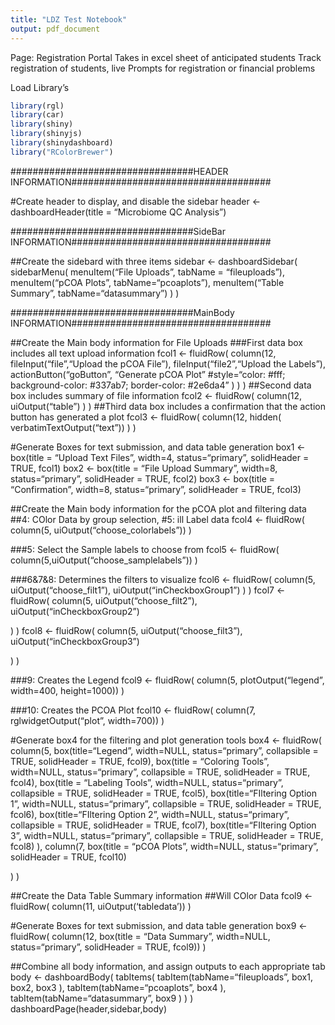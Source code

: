 ```yaml
---
title: "LDZ Test Notebook"
output: pdf_document
---
```


Page: Registration Portal
  Takes in excel sheet of anticipated students
	Track registration of students, live
	  Prompts for registration or financial problems
			
			


Load Library's
```r
library(rgl)
library(car)
library(shiny)
library(shinyjs)
library(shinydashboard)
library("RColorBrewer")
```



#######################################################################################
#################################HEADER INFORMATION####################################

#Create header to display, and disable the sidebar
header <- dashboardHeader(title = "Microbiome QC Analysis")


#######################################################################################
#################################SideBar INFORMATION####################################

##Create the sidebard with three items
sidebar <- dashboardSidebar(
 sidebarMenu(
  menuItem("File Uploads", tabName = "fileuploads"),
  menuItem("pCOA Plots", tabName="pcoaplots"),
  menuItem("Table Summary", tabName="datasummary")
  )
 )

#######################################################################################
#################################MainBody INFORMATION####################################

##Create the Main body information for File Uploads
###First data box includes all text upload information
fcol1 <- fluidRow(
  column(12,
         fileInput("file","Upload the pCOA File"),
         fileInput("file2","Upload the Labels"),
         actionButton("goButton", "Generate pCOA Plot" 
                      #style="color: #fff; background-color: #337ab7; border-color: #2e6da4"
                      )
         )
  )
##Second data box includes summary of file information
fcol2 <- fluidRow(
 column(12,
        uiOutput("table")
 )
)
##Third data box includes a confirmation that the action button has generated a plot
fcol3 <- fluidRow(
 column(12,
        hidden(
         verbatimTextOutput("text"))
        )
)

#Generate Boxes for text submission, and data table generation
box1 <- box(title = "Upload Text Files", width=4, status="primary", solidHeader = TRUE, fcol1)
box2 <- box(title = "File Upload Summary", width=8, status="primary", solidHeader = TRUE, fcol2)
box3 <- box(title = "Confirmation", width=8, status="primary", solidHeader = TRUE, fcol3)

##Create the Main body information for the pCOA plot and filtering data
##4: COlor Data by group selection, #5: ill Label data
fcol4 <- fluidRow(
 column(5, uiOutput("choose_colorlabels"))
 )

###5: Select the Sample labels to choose from
fcol5 <- fluidRow(
 column(5,uiOutput("choose_samplelabels"))
 )

###6&7&8: Determines the filters to visualize
fcol6 <- fluidRow(
 column(5,
        uiOutput("choose_filt1"),
        uiOutput("inCheckboxGroup1")
        )
 )
fcol7 <- fluidRow(
 column(5,
        uiOutput("choose_filt2"),
        uiOutput("inCheckboxGroup2")
        
 )
)
fcol8 <- fluidRow(
 column(5,
        uiOutput("choose_filt3"),
        uiOutput("inCheckboxGroup3")
        
 )
)

###9: Creates the Legend
fcol9 <- fluidRow(
 column(5, plotOutput("legend", width=400, height=1000))
)

###10: Creates the PCOA Plot
fcol10 <- fluidRow(
 column(7, rglwidgetOutput("plot", width=700))
)



#Generate box4 for the filtering and plot generation tools
box4 <- fluidRow(
 column(5,
        box(title="Legend", width=NULL, status="primary", collapsible = TRUE,
            solidHeader = TRUE, fcol9),
        box(title = "Coloring Tools", width=NULL, status="primary", collapsible = TRUE,
            solidHeader = TRUE, fcol4),
        box(title = "Labeling Tools", width=NULL, status="primary", collapsible = TRUE,
            solidHeader = TRUE, fcol5),
        box(title="FIltering Option 1", width=NULL, status="primary", collapsible = TRUE,
            solidHeader = TRUE, fcol6),
        box(title="FIltering Option 2", width=NULL, status="primary", collapsible = TRUE,
            solidHeader = TRUE, fcol7),
        box(title="FIltering Option 3", width=NULL, status="primary", collapsible = TRUE,
            solidHeader = TRUE, fcol8)
        ),
 column(7,
        box(title = "pCOA Plots", width=NULL, status="primary",
            solidHeader = TRUE, fcol10)

 )
)

##Create the Data Table Summary information
##Will COlor Data
fcol9 <- fluidRow(
 column(11, uiOutput('tabledata'))
)

#Generate Boxes for text submission, and data table generation
box9 <- fluidRow(
 column(12,
        box(title = "Data Summary", width=NULL, status="primary",
            solidHeader = TRUE, fcol9))
)


##Combine all body information, and assign outputs to each appropriate tab 
body <- dashboardBody(
 tabItems(
  tabItem(tabName="fileuploads",
          box1, 
          box2,
          box3
          ),
  tabItem(tabName="pcoaplots",
          box4
  ),
  tabItem(tabName="datasummary",
          box9
          )
 )
)
dashboardPage(header,sidebar,body)